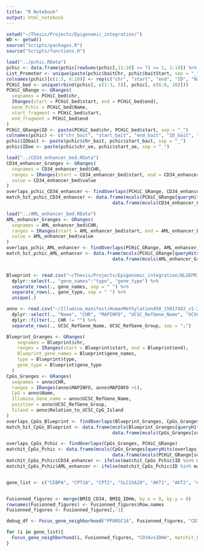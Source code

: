 ```yaml
---
title: "R Notebook"
output: html_notebook
---
```


```r
setwd("~/Thesis/Projects/Epigenomic_integration/")
WD <- getwd()
source("Scripts/packages.R")
source("Scripts/functions.R")
```


```r
load("../pchic.RData")
pchic <- data.frame(pchic[rowSums(pchic[,11:20] >= 7) >= 1, 1:10]) %>% na.omit(.)
List_Promoter <- unique(paste(pchic$baitChr, pchic$baitStart, sep = "_"))
colnames(pchic)[c(1:5, 6:10)] <- rep(c("chr", "start", "end", "ID", "Name"), 2)
PCHiC_bed <- unique(rbind(pchic[, c(1:3, 5)], pchic[, c(6:8, 10)]))
PCHiC_GRange <- GRanges(
  seqnames = PCHiC_bed$chr,
  IRanges(start = PCHiC_bed$start, end = PCHiC_bed$end),
  Gene_Pchic = PCHiC_bed$Name,
  start_fragment = PCHiC_bed$start,
  end_fragment = PCHiC_bed$end
)
PCHiC_GRange$ID <- paste(PCHiC_bed$chr, PCHiC_bed$start, sep = "_")
colnames(pchic) <- c("chr_bait", "start_bait", "end_bait", "ID_bait", "Name_bait", "chr_oe", "start_oe", "end_oe", "ID_oe", "Name_oe")
pchic$IDbait <- paste(pchic$chr_bait, pchic$start_bait, sep = "_")
pchic$IDoe <- paste(pchic$chr_oe, pchic$start_oe, sep = "_")

load("../CD34_enhancer_bed.RData")
CD34_enhancer_Granges <- GRanges(
  seqnames = CD34_enhancer_bed$CHR,
  ranges = IRanges(start = CD34_enhancer_bed$start, end = CD34_enhancer_bed$end),
  value = CD34_enhancer_bed$value
)
overlaps_pchic_CD34_enhancer <- findOverlaps(PCHiC_GRange, CD34_enhancer_Granges)
match_hit_pchic_CD34_enhancer <- data.frame(mcols(PCHiC_GRange[queryHits(overlaps_pchic_CD34_enhancer),]),
                                       data.frame(mcols(CD34_enhancer_Granges[subjectHits(overlaps_pchic_CD34_enhancer),])))

load("../AML_enhancer_bed.RData")
AML_enhancer_Granges <- GRanges(
  seqnames = AML_enhancer_bed$CHR,
  ranges = IRanges(start = AML_enhancer_bed$start, end = AML_enhancer_bed$end),
  value = AML_enhancer_bed$value
)
overlaps_pchic_AML_enhancer <- findOverlaps(PCHiC_GRange, AML_enhancer_Granges)
match_hit_pchic_AML_enhancer <- data.frame(mcols(PCHiC_GRange[queryHits(overlaps_pchic_AML_enhancer),]),
                                       data.frame(mcols(AML_enhancer_Granges[subjectHits(overlaps_pchic_AML_enhancer),])))


Blueprint <- read.csv("~/Thesis/Projects/Epigenomic_integration/BLUEPRINT_fragments_good.tsv", sep = "\t") %>%
  dplyr::select(., "gene_names":"type", "gene_type") %>%
  separate_rows(., gene_names, sep = " ") %>%
  separate_rows(., gene_type, sep = " ") %>%
  unique(.)

anno <- read.csv("~/Illumina_manifest/HumanMethylation450_15017482_v1-2.csv", skip = 7) %>% 
  dplyr::select(., "Name", "CHR", "MAPINFO", "UCSC_RefGene_Name", "UCSC_RefGene_Group", "Relation_to_UCSC_CpG_Island") %>%
  dplyr::filter(., CHR != "") %>%
  separate_rows(., UCSC_RefGene_Name, UCSC_RefGene_Group, sep = ";")

Blueprint_Granges <- GRanges(
    seqnames = Blueprint$chr,
    ranges = IRanges(start = Blueprint$start, end = Blueprint$end),
    Blueprint_gene_names = Blueprint$gene_names,
    type = Blueprint$type,
    gene_type = Blueprint$gene_type
  )
CpGs_Granges <- GRanges(
  seqnames = anno$CHR,
  ranges = IRanges(anno$MAPINFO, anno$MAPINFO +1),
  CpG = anno$Name,
  Illumina_Gene_name = anno$UCSC_RefGene_Name,
  position = anno$UCSC_RefGene_Group,
  Island = anno$Relation_to_UCSC_CpG_Island
)
overlaps_CpGs_Blueprint <- findOverlaps(Blueprint_Granges, CpGs_Granges)
match_hit_CpGs_Blueprint <- data.frame(mcols(Blueprint_Granges[queryHits(overlaps_CpGs_Blueprint),]),
                                       data.frame(mcols(CpGs_Granges[subjectHits(overlaps_CpGs_Blueprint),])))

overlaps_CpGs_Pchic <- findOverlaps(CpGs_Granges, PCHiC_GRange)
matchit_CpGs_Pchic <- data.frame(mcols(CpGs_Granges[queryHits(overlaps_CpGs_Pchic),]),
                                       data.frame(mcols(PCHiC_GRange[subjectHits(overlaps_CpGs_Pchic),])))
matchit_CpGs_Pchic$CD34_enhancer <- ifelse(matchit_CpGs_Pchic$ID %in% match_hit_pchic_CD34_enhancer$ID, "CD34_enhancer", "not_referenced")
matchit_CpGs_Pchic$AML_enhancer <- ifelse(matchit_CpGs_Pchic$ID %in% match_hit_pchic_AML_enhancer$ID, "AML_enhancer", "not_referenced")



```

```r
gene_list <- c("CEBPA", "CPT1A", "CPT2", "SLC25A20", "AKT1", "AKT2", "AKT3", "PPARGC1A", "PTEN")


Fusionned_figures <- merge(BMIQ_CD34, BMIQ_IDHm, by.x = 0, by.y = 0)
rownames(Fusionned_figures) <- Fusionned_figures$Row.names
Fusionned_figures <- Fusionned_figures[,-1]

debug_df <- Focus_gene_neighborhood("PPARGC1A", Fusionned_figures, "CD34vsIDHm", matchit_blueprint = match_hit_CpGs_Blueprint, matchit_pchic = matchit_CpGs_Pchic)

for (i in gene_list){
  Focus_gene_neighborhood(i, Fusionned_figures, "CD34vsIDHm", matchit_blueprint = match_hit_CpGs_Blueprint, matchit_pchic = matchit_CpGs_Pchic)
}
```

